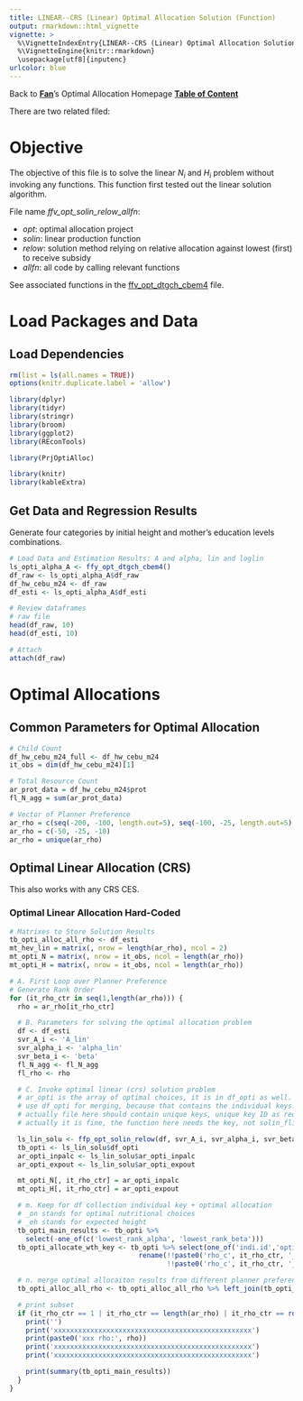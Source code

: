 ```yaml
---
title: LINEAR--CRS (Linear) Optimal Allocation Solution (Function)
output: rmarkdown::html_vignette
vignette: >
  %\VignetteIndexEntry{LINEAR--CRS (Linear) Optimal Allocation Solution (Function)}
  %\VignetteEngine{knitr::rmarkdown}
  \usepackage[utf8]{inputenc}
urlcolor: blue
---
```


Back to **[Fan](https://fanwangecon.github.io/)**'s Optimal Allocation Homepage **[Table of Content](https://fanwangecon.github.io/PrjOptiAlloc/)**

There are two related filed:

# Objective

The objective of this file is to solve the linear $N_i$ and $H_i$ problem without invoking any functions. This function first tested out the linear solution algorithm.

File name *ffv_opt_solin_relow_allfn*:

- *opt*: optimal allocation project
- *solin*: linear production function
- *relow*: solution method relying on relative allocation against lowest (first) to receive subsidy
- *allfn*: all code by calling relevant functions

See associated functions in the [ffv_opt_dtgch_cbem4](https://fanwangecon.github.io/REconTools/articles/ffv_opt_dtgch_cbem4.html) file.

# Load Packages and Data

## Load Dependencies

```r
rm(list = ls(all.names = TRUE))
options(knitr.duplicate.label = 'allow')
```
```r
library(dplyr)
library(tidyr)
library(stringr)
library(broom)
library(ggplot2)
library(REconTools)

library(PrjOptiAlloc)

library(knitr)
library(kableExtra)
```

## Get Data and Regression Results

Generate four categories by initial height and mother's education levels combinations.

```r
# Load Data and Estimation Results: A and alpha, lin and loglin
ls_opti_alpha_A <- ffy_opt_dtgch_cbem4()
df_raw <- ls_opti_alpha_A$df_raw
df_hw_cebu_m24 <- df_raw
df_esti <- ls_opti_alpha_A$df_esti

# Review dataframes
# raw file
head(df_raw, 10)
head(df_esti, 10)

# Attach
attach(df_raw)
```
# Optimal Allocations

## Common Parameters for Optimal Allocation

```r
# Child Count
df_hw_cebu_m24_full <- df_hw_cebu_m24
it_obs = dim(df_hw_cebu_m24)[1]

# Total Resource Count
ar_prot_data = df_hw_cebu_m24$prot
fl_N_agg = sum(ar_prot_data)

# Vector of Planner Preference
ar_rho = c(seq(-200, -100, length.out=5), seq(-100, -25, length.out=5), seq(-25, -5, length.out=5), seq(-5, -1, length.out=5), seq(-1, -0.01, length.out=5), seq(0.01, 0.25, length.out=5), seq(0.25, 0.99, length.out=5))
ar_rho = c(-50, -25, -10)
ar_rho = unique(ar_rho)
```

## Optimal Linear Allocation (CRS)

This also works with any CRS CES.

### Optimal Linear Allocation Hard-Coded

```r

# Matrixes to Store Solution Results
tb_opti_alloc_all_rho <- df_esti
mt_hev_lin = matrix(, nrow = length(ar_rho), ncol = 2)
mt_opti_N = matrix(, nrow = it_obs, ncol = length(ar_rho))
mt_opti_H = matrix(, nrow = it_obs, ncol = length(ar_rho))

# A. First Loop over Planner Preference
# Generate Rank Order
for (it_rho_ctr in seq(1,length(ar_rho))) {
  rho = ar_rho[it_rho_ctr]

  # B. Parameters for solving the optimal allocation problem
  df <- df_esti
  svr_A_i <- 'A_lin'
  svr_alpha_i <- 'alpha_lin'
  svr_beta_i <- 'beta'
  fl_N_agg <- fl_N_agg
  fl_rho <- rho

  # C. Invoke optimal linear (crs) solution problem
  # ar_opti is the array of optimal choices, it is in df_opti as well.
  # use df_opti for merging, because that contains the individual keys.
  # actually file here should contain unique keys, unique key ID as required input. should return?
  # actually it is fine, the function here needs the key, not solin_flinr

  ls_lin_solu <- ffp_opt_solin_relow(df, svr_A_i, svr_alpha_i, svr_beta_i, fl_N_agg, fl_rho)
  tb_opti <- ls_lin_solu$df_opti
  ar_opti_inpalc <- ls_lin_solu$ar_opti_inpalc
  ar_opti_expout <- ls_lin_solu$ar_opti_expout

  mt_opti_N[, it_rho_ctr] = ar_opti_inpalc
  mt_opti_H[, it_rho_ctr] = ar_opti_expout

  # m. Keep for df collection individual key + optimal allocation
  # _on stands for optimal nutritional choices
  # _eh stands for expected height
  tb_opti_main_results <- tb_opti %>%
    select(-one_of(c('lowest_rank_alpha', 'lowest_rank_beta')))
  tb_opti_allocate_wth_key <- tb_opti %>% select(one_of('indi.id','opti_allocate', 'opti_exp_outcome')) %>%
                                rename(!!paste0('rho_c', it_rho_ctr, '_on') := !!sym('opti_allocate'),
                                       !!paste0('rho_c', it_rho_ctr, '_eh') := !!sym('opti_exp_outcome'))

  # n. merge optimal allocaiton results from different planner preference
  tb_opti_alloc_all_rho <- tb_opti_alloc_all_rho %>% left_join(tb_opti_allocate_wth_key, by='indi.id')

  # print subset
  if (it_rho_ctr == 1 | it_rho_ctr == length(ar_rho) | it_rho_ctr == round(length(ar_rho)/2)) {
    print('')
    print('xxxxxxxxxxxxxxxxxxxxxxxxxxxxxxxxxxxxxxxxxxxxxxxxx')
    print(paste0('xxx rho:', rho))
    print('xxxxxxxxxxxxxxxxxxxxxxxxxxxxxxxxxxxxxxxxxxxxxxxxx')
    print('xxxxxxxxxxxxxxxxxxxxxxxxxxxxxxxxxxxxxxxxxxxxxxxxx')

    print(summary(tb_opti_main_results))
  }
}

```
